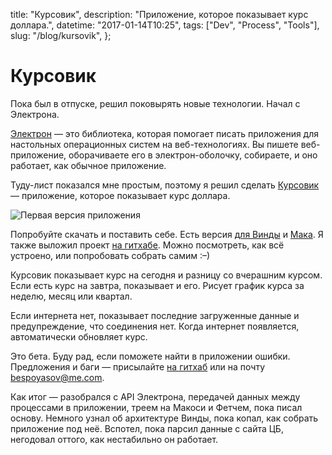   title: "Курсовик",
  description: "Приложение, которое показывает курс доллара.",
  datetime: "2017-01-14T10:25",
  tags: ["Dev", "Process", "Tools"],
  slug: "/blog/kursovik",
};

# Курсовик

Пока был в отпуске, решил поковырять новые технологии. Начал с Электрона.

[Электрон](https://electron.atom.io/) — это библиотека, которая помогает писать приложения для настольных операционных систем на веб-технологиях. Вы пишете веб-приложение, оборачиваете его в электрон-оболочку, собираете, и оно работает, как обычное приложение.

Туду-лист показался мне простым, поэтому я решил сделать [Курсовик](https://github.com/bespoyasov/kursovik-redux-electron) — приложение, которое показывает курс доллара.

![Первая версия приложения](/img/notes/kursovik-min.jpg)

Попробуйте скачать и поставить себе. Есть версия [для Винды](https://yadi.sk/d/crwaJyz-38qV6X) и [Мака](https://yadi.sk/d/lk63ss2C38qV3N). Я также выложил проект [на гитхабе](https://github.com/bespoyasov/kursovik-redux-electron). Можно посмотреть, как всё устроено, или попробовать собрать самим <nobr>:–)</nobr>

Курсовик показывает курс на сегодня и разницу со вчерашним курсом. Если есть курс на завтра, показывает и его. Рисует график курса за неделю, месяц или квартал.

Если интернета нет, показывает последние загруженные данные и предупреждение, что соединения нет. Когда интернет появляется, автоматически обновляет курс.

Это бета. Буду рад, если поможете найти в приложении ошибки. Предложения и баги — присылайте [на гитхаб](https://github.com/bespoyasov/kursovik-redux-electron/issues) или на почту bespoyasov@me.com.

Как итог — разобрался с API Электрона, передачей данных между процессами в приложении, треем на Макоси и Фетчем, пока писал основу. Немного узнал об архитектуре Винды, пока копал, как собрать приложение под неё. Вспотел, пока парсил данные с сайта ЦБ, негодовал оттого, как нестабильно он работает.

